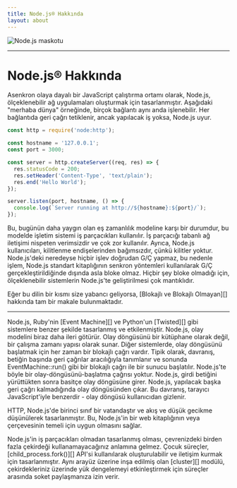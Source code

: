 ```yaml
---
title: Node.js® Hakkında
layout: about
---
```


<div className="my-4 flex items-center justify-center">
  <img alt="Node.js maskotu" src="/static/images/node-mascot.svg" className="w-[100px]" />
</div>

***

# Node.js® Hakkında

Asenkron olaya dayalı bir JavaScript çalıştırma ortamı olarak, Node.js, ölçeklenebilir ağ uygulamaları oluşturmak için tasarlanmıştır. Aşağıdaki "merhaba dünya" örneğinde, birçok bağlantı aynı anda işlenebilir. Her bağlantıda geri çağrı tetiklenir, ancak yapılacak iş yoksa, Node.js uyur.

```js
const http = require('node:http');

const hostname = '127.0.0.1';
const port = 3000;

const server = http.createServer((req, res) => {
  res.statusCode = 200;
  res.setHeader('Content-Type', 'text/plain');
  res.end('Hello World');
});

server.listen(port, hostname, () => {
  console.log(`Server running at http://${hostname}:${port}/`);
});
```

Bu, bugünün daha yaygın olan eş zamanlılık modeline karşı bir durumdur, bu modelde işletim sistemi iş parçacıkları kullanılır. İş parçacığı tabanlı ağ iletişimi nispeten verimsizdir ve çok zor kullanılır. Ayrıca, Node.js kullanıcıları, kilitlenme endişelerinden bağımsızdır, çünkü kilitler yoktur. Node.js'deki neredeyse hiçbir işlev doğrudan G/Ç yapmaz, bu nedenle işlem, Node.js standart kitaplığının senkron yöntemleri kullanılarak G/Ç gerçekleştirildiğinde dışında asla bloke olmaz. Hiçbir şey bloke olmadığı için, ölçeklenebilir sistemlerin Node.js'te geliştirilmesi çok mantıklıdır.

Eğer bu dilin bir kısmı size yabancı geliyorsa, \[Blokajlı ve Blokajlı Olmayan]\[] hakkında tam bir makale bulunmaktadır.

***

Node.js, Ruby'nin \[Event Machine]\[] ve Python'un \[Twisted]\[] gibi sistemlere benzer şekilde tasarlanmış ve etkilenmiştir. Node.js, olay modelini biraz daha ileri götürür. Olay döngüsünü bir kütüphane olarak değil, bir çalışma zamanı yapısı olarak sunar. Diğer sistemlerde, olay döngüsünü başlatmak için her zaman bir blokajlı çağrı vardır. Tipik olarak, davranış, betiğin başında geri çağrılar aracılığıyla tanımlanır ve sonunda EventMachine::run() gibi bir blokajlı çağrı ile bir sunucu başlatılır. Node.js'te böyle bir olay-döngüsünü-başlatma çağrısı yoktur. Node.js, girdi betiğini yürüttükten sonra basitçe olay döngüsüne girer. Node.js, yapılacak başka geri çağrı kalmadığında olay döngüsünden çıkar. Bu davranış, tarayıcı JavaScript'iyle benzerdir - olay döngüsü kullanıcıdan gizlenir.

HTTP, Node.js'de birinci sınıf bir vatandaştır ve akış ve düşük gecikme düşünülerek tasarlanmıştır. Bu, Node.js'in bir web kitaplığının veya çerçevesinin temeli için uygun olmasını sağlar.

Node.js'in iş parçacıkları olmadan tasarlanmış olması, çevrenizdeki birden fazla çekirdeği kullanamayacağınız anlamına gelmez. Çocuk süreçler, \[child\_process.fork()]\[] API'si kullanılarak oluşturulabilir ve iletişim kurmak için tasarlanmıştır. Aynı arayüz üzerine inşa edilmiş olan \[cluster]\[] modülü, çekirdekleriniz üzerinde yük dengelemeyi etkinleştirmek için süreçler arasında soket paylaşmanıza izin verir.

[blokajlı ve Blokajlı Olmayan]: /learn/asynchronous-work/overview-of-blocking-vs-non-blocking

[`child_process.fork()`]: https://nodejs.org/api/child_process.html

[`cluster`]: https://nodejs.org/api/cluster.html

[event machine]: https://github.com/eventmachine/eventmachine

[twisted]: https://twistedmatrix.com/trac/
